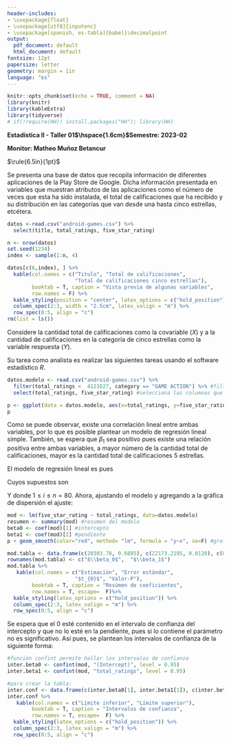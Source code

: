 ```yaml
---
header-includes:
- \usepackage{float}
- \usepackage[utf8]{inputenc}
- \usepackage[spanish, es-tabla]{babel}\decimalpoint
output:
  pdf_document: default
  html_document: default
fontsize: 12pt
papersize: letter
geometry: margin = 1in
language: "es"
---
```


```r
knitr::opts_chunk$set(echo = TRUE, comment = NA)
library(knitr)
library(kableExtra)
library(tidyverse)
# if(!require(HH)) install.packages("HH"); library(HH)
```

**Estadística II - Taller 01$\hspace{1.6cm}$Semestre: 2023-02**

**Monitor: Matheo Muñoz Betancur**

$\rule{6.5in}{1pt}$

Se presenta una base de datos que recopila información de diferentes 
aplicaciones de la Play Store de Google. Dicha información presentada en 
variables que muestran atributos de las aplicaciones como el número de veces que esta ha sido instalada, el total de calificaciones que ha recibido y su 
distribución en las categorías que van desde una hasta cinco estrellas, 
etcétera.

```r
datos <-read.csv("android-games.csv") %>%
  select(title, total_ratings, five_star_rating)

n <- nrow(datos)
set.seed(1234)
index <- sample(1:n, 4)

datos[c(6,index), ] %>%
  kable(col.names = c("Titulo", "Total de calificaciones",
                      "Total de calificaciones cinco estrellas"),
        booktab = T, caption = "Vista previa de algunas variables",
        row.names = F) %>%
  kable_styling(position = "center", latex_options = c("hold_position")) %>%
  column_spec(2:3, width = "2.5cm", latex_valign = "m") %>%
  row_spec(0:5, align = "c")
rm(list = ls())
```


Considere la cantidad total de calificaciones como la covariable ($X$) y a la cantidad de calificaciones en la categoría de cinco estrellas como la variable respuesta ($Y$).

Su tarea como analista es realizar las siguientes tareas usando el software
estadístico $R$.

```{=tex}
\begin{enumerate}
\item Realice la lectura de la base de datos, posteriormente filtre para solo quedarse con aquellas observaciones que tengan menos de 4121627 calificaciones totales y pertenezcan a la categoría de juegos de acción, seleccione solo la covariable y la variable respuesta. Finalmente guarde dichas observaciones en una nueva base de datos.
\item Elabore un gráfico de dispersión de los datos, luego de esto analícelo.
\item Escriba la ecuación del modelo de regresión, junto con sus supuestos. Ajuste un modelo de regresión lineal simple y añada la recta de regresión a 
la gráfica generada anteriormente. 
\item Realice una interpretación del parámetro $\beta_0$, ¿qué unidades tiene? Determine si este es significativo usando $\alpha = 0.05$ y si tiene
sentido en el contexto de los datos.
\item Repita el proceso anteriormente enunciado con el parámetro $\beta_1$.
\item Calcule un intervalo de confianza del 95\% para ambos parámetros del modelo. Antes de calcularlo responda, ¿dichos intervalos deberían contener al cero?
\end{enumerate}
```

\section*{Solución}

\subsection*{Ejercicio 1}

```r
datos.modelo <- read.csv("android-games.csv") %>%
  filter(total_ratings <  4121627, category == "GAME ACTION") %>% #filtra
  select(total_ratings, five_star_rating) #selecciona las columnas que necesito
```

\subsection*{Ejercicio 2}

```r
p <- ggplot(data = datos.modelo, aes(x=total_ratings, y=five_star_rating)) + geom_point() + labs(title = "Cantidad total de calificaciones 5 estrellas vs total de calificaciones", x = "Cantidad total de calificaciones", y= "Cantidad total de calificaciones 5 estrellas") + theme_minimal()
p
```

Como se  puede observar, existe una correlación lineal  entre ambas variables, por lo que es posible plantear un modelo de regresión lineal simple. También, se espera que $\beta_1$ sea positivo pues  existe una relación positiva entre ambas  variables,  a mayor número de la cantidad total de calificaciones, mayor es la cantidad total de calificaciones 5 estrellas.

\subsection*{Ejercicio 3}

El modelo de regresión lineal es pues

```{=tex}
\begin{equation*}
  Y_i = \beta_0 + \beta_1X_i + \varepsilon_i, \ i=1,2,\ldots, n
\end{equation*}
```

Cuyos supuestos son

```{=tex}
\begin{equation*}
  \varepsilon_i \stackrel{\text{iid}}{\sim} \mathcal{N}(0, \sigma^2), \forall i = 1, 2, \ldots, n
\end{equation*}
```

Y donde $1 \leq i \leq n= 80$. Ahora, ajustando el modelo y agregando a la gráfica de dispersión el ajuste:

```r
mod <- lm(five_star_rating ~ total_ratings, data=datos.modelo)
resumen <- summary(mod) #resumen del modelo
beta0 <- coef(mod)[1] #intercepto
beta1 <- coef(mod)[2] #pendiente
p + geom_smooth(color="red", method= "lm", formula = "y~x", se=F) #grafica con ajuste
```

\newpage
\subsection*{Ejercicios 4 y 5}

```r
mod.tabla <- data.frame(c(20303.78, 0.6885), c(22173.2195, 0.0128), c(0.9157, 53.7437), c(0.3627, 0))
rownames(mod.tabla) <- c("$\\beta_0$",  "$\\beta_1$")
mod.tabla %>% 
   kable(col.names = c("Estimación", "Error estándar",
                      "$t_{0}$", "Valor-P"),
        booktab = T, caption = "Resúmen de coeficientes",
        row.names = T, escape=  F)%>%
  kable_styling(latex_options = c("hold_position")) %>% 
  column_spec(2:3, latex_valign = "m") %>%
  row_spec(0:5, align = "c")
```

```{=tex}
\begin{itemize}
  \item $\hat{\beta_0}$ no tiene interpretación ya que el valor x=0 no está en el rango experimental dado, y puesto que su valor-P es mayor a un nivel de significancia $\alpha=0.05$, no es significativo, además tiene unidades de calificaciones de 5 estrellas
  \item $\hat{\beta_1}$ es la tasa de cambio de la cantidad de calificaciones de 5 estrellas por la cantidad
de calificaciones totales y el parámetro tiene un valor-P mucho menor al nivel de significancia, por lo que es significativamente distinto de 0 e interpretable. Por lo tanto por cada calificación total se espera que la cantidad promedio de calificaciones de 5 estrellas aumente en 0.6885 unidades.
\end{itemize}
```

\subsection*{Ejercicio 6}

Se espera que el 0 esté contenido en el intervalo de confianza del intercepto y  que no lo esté en la pendiente, pues si lo contiene el parámetro no es significativo. Así pues, se plantean los intervalos de confianza de la siguiente forma:

```{=tex}
\begin{equation*}
\beta_i \pm t_{\frac{\alpha}{2}, n-1}* \text{se}(\beta_i)
\end{equation*}
```

```r
#función confint permite hallar los intervalos de confianza
inter.beta0 <- confint(mod, "(Intercept)", level = 0.95)
inter.beta1 <- confint(mod, "total_ratings", level = 0.95)
```
```r
#para crear la tabla:
inter.conf <- data.frame(c(inter.beta0[1], inter.beta1[1]), c(inter.beta0[2], inter.beta1[2]), row.names = c("$\\beta_{0}$", "$\\beta_{1}$"))
inter.conf %>% 
   kable(col.names = c("Límite inferior", "Límite superior"),
        booktab = T, caption = "Intervalos de confianza",
        row.names = T, escape=  F) %>%
  kable_styling(latex_options = c("hold_position")) %>% 
  column_spec(2:3, latex_valign = "m") %>%
  row_spec(0:5, align = "c")
```













